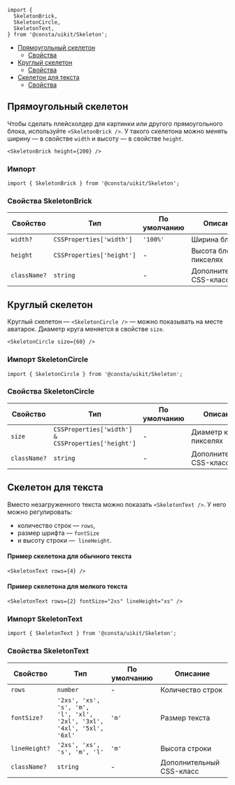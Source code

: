 
```tsx
import {
  SkeletonBrick,
  SkeletonCircle,
  SkeletonText,
} from '@consta/uikit/Skeleton';
```

<MdxMenu>

- [Прямоугольный скелетон](#прямоугольный-скелетон)
  - [Свойства](#свойства-skeletonbrick)
- [Круглый скелетон](#круглый-скелетон)
  - [Свойства](#свойства-skeletoncircle)
- [Скелетон для текста](#скелетон-для-текста)
  - [Свойства](#свойства-skeletontext)

</MdxMenu>

## Прямоугольный скелетон

Чтобы сделать плейсхолдер для картинки или другого прямоугольного блока,
используйте `<SkeletonBrick />`. У такого скелетона можно менять ширину — в свойстве `width` и высоту — в свойстве `height`.

```tsx
<SkeletonBrick height={200} />
```

<Example col={1}>
  <SkeletonBrick height={200} />
</Example>

### Импорт

```tsx
import { SkeletonBrick } from '@consta/uikit/Skeleton';
```

### Свойства SkeletonBrick

| Свойство     | Тип                       | По умолчанию | Описание                 |
| ------------ | ------------------------- | ------------ | ------------------------ |
| `width?`     | `CSSProperties['width']`  | `'100%'`     | Ширина блока             |
| `height`     | `CSSProperties['height']` | -            | Высота блока в пикселях  |
| `className?` | `string`                  | -            | Дополнительный CSS-класс |

## Круглый скелетон

Круглый скелетон — `<SkeletonCircle />` — можно показывать на месте аватарок. Диаметр круга меняется в свойстве `size`.

```tsx
<SkeletonCircle size={60} />
```

<Example col={1}>
  <SkeletonCircle size={60} />
</Example>

### Импорт SkeletonCircle

```tsx
import { SkeletonCircle } from '@consta/uikit/Skeleton';
```

### Свойства SkeletonCircle

| Свойство     | Тип                                                | По умолчанию | Описание                 |
| ------------ | -------------------------------------------------- | ------------ | ------------------------ |
| `size`       | `CSSProperties['width'] & CSSProperties['height']` | -            | Диаметр круга в пикселях |
| `className?` | `string`                                           | -            | Дополнительный CSS-класс |

## Скелетон для текста

Вместо незагруженного текста можно показать `<SkeletonText />`. У него можно регулировать:

- количество строк — `rows`,
- размер шрифта — `fontSize`
- и высоту строки —  `lineHeight`.

#### Пример скелетона для обычного текста

```tsx
<SkeletonText rows={4} />
```

<Example col={1}>
  <SkeletonText rows={4} />
</Example>

#### Пример скелетона для мелкого текста

```tsx
<SkeletonText rows={2} fontSize="2xs" lineHeight="xs" />
```

<Example col={1}>
  <SkeletonText rows={2} fontSize="2xs" lineHeight="xs" />
</Example>

### Импорт SkeletonText

```tsx
import { SkeletonText } from '@consta/uikit/Skeleton';
```

### Свойства SkeletonText

| Свойство      | Тип                                                                   | По умолчанию | Описание                 |
| ------------- | --------------------------------------------------------------------- | ------------ | ------------------------ |
| `rows`        | `number`                                                              | -            | Количество строк         |
| `fontSize?`   | `'2xs', 'xs', 's', 'm', 'l', 'xl', '2xl', '3xl', '4xl', '5xl', '6xl'` | `'m'`        | Размер текста            |
| `lineHeight?` | `'2xs', 'xs', 's', 'm', 'l'`                                          | `'m'`        | Высота строки            |
| `className?`  | `string`                                                              | -            | Дополнительный CSS-класс |
